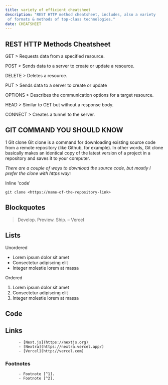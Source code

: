 ```yaml
---
title: variety of efficient cheatsheet 
description: "REST HTTP method cheatsheet, includes, also a variety
 of formats & methods of top-class technologies."
date: CHEATSHEET 
---
```

 
 ## REST HTTP Methods Cheatsheet
GET > Requests data from a specified resource.

POST > Sends data to a server to create or update a resource.

DELETE > Deletes a resource.

PUT > Sends data to a server to create or update




OPTIONS > Describes the communication options for a target resource.

HEAD > Similar to GET but without a response body.

CONNECT > Creates a tunnel to the server.

## GIT COMMAND YOU SHOULD KNOW

1 Git clone
Git clone is a command for downloading existing source code from a remote repository (like Github, for example). In other words, Git clone basically makes an identical copy of the latest version of a project in a repository and saves it to your computer.

_There are a couple of ways to download the source code, but mostly I prefer the clone with https way:_ 

Inline 'code'

```
git clone <https://name-of-the-repository-link>
```

## Blockquotes

> Develop. Preview. Ship. – Vercel

## Lists

Unordered

- Lorem ipsum dolor sit amet
- Consectetur adipiscing elit
- Integer molestie lorem at massa

Ordered

1. Lorem ipsum dolor sit amet
2. Consectetur adipiscing elit
3. Integer molestie lorem at massa

## Code


## Links

          - [Next.js](https://nextjs.org)
          - [Nextra](https://nextra.vercel.app/)
          - [Vercel](http://vercel.com)

### Footnotes

          - Footnote [^1].
          - Footnote [^2].

[^1]: Footnote **can have markup**

    and multiple paragraphs.

           [^2]: Footnote text.


 




  
